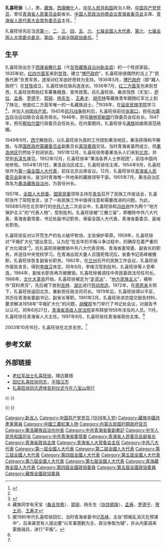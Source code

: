 {{Infobox officeholder
| 图像        = 
| 图像说明    = 
| 职务1       = 第5届[[青海省人民代表大会常务委员会|青海省人民代表大会常务委员会]]主任
| 就任日期1   = 1981年11月
| 卸任日期1   = 1983年4月
| 前任1       = [[冀春光|冀春光]]
| 继任1       = [[宋林_(1917年)|宋林]]
| 职务2       = 第4届[[中国人民政治协商会议青海省委员会|中国人民政治协商会议青海省委员会]]主席
| 就任日期2   = 1979年9月
| 卸任日期2   = 1981年11月
| 前任2       = [[谭启龙|谭启龙]]
| 继任2       = [[赵海峰|赵海峰]]
| 姓名        = 扎喜旺徐
| 原名        = 
| 出生日期    = {{birth date|1913|07|28}}
| 出生地点    = {{ROC}}[[西康省|西康省]][[瞻化县|瞻化县]]
| 逝世日期    = {{death date and age|2003|10|16|1913|07|28}}
| 逝世地点    = {{PRC}}[[北京市|北京市]]
| 政党        = {{CPC}}
| 国籍        = {{PRC}}
| 父母        = 
| 配偶        = 周淑范<!--{{marriage|姓名|}} -->
| 子女        = 
| 亲属        = 
| 信仰        = 
| 母校        = [[中央民族大学|延安民族学院]]
| 别名        = 
| 军衔        = 
| 效忠        = {{PRC}}
| 服务        = {{PLA}}
| 服役期间    = 1935年–1949年
| 阶级        = 
| 队          = [[中国工农红军第四方面军|中国工农红军第四方面军]]<br>[[中国工农红军第二方面军|中国工农红军第二方面军]]
| 战争        = 
| 获奖        = 
| 网站        = 
| 签名        = 
| 脚注        = 
}}
'''扎喜旺徐'''（{{bo|z=བཀྲ་ཤིས་དབང་ཕྱུག་|w=bkra shis dbang phyug}}，{{bd|1913年|7月28日|2003年|10月16日|catIdx=Zhaxi}}），男，[[藏族|藏族]]，[[西康省|西康]][[瞻化县|瞻化]]人，[[中华人民共和国|中华人民共和国]]政治人物，[[中国共产党|中国共产党]][[党员|党员]]，曾任[[青海省人民委员会|青海省人民委员会]]副省长、[[中国人民政治协商会议青海省委员会|中国人民政治协商会议青海省委员会]]主席、[[青海省人民代表大会常务委员会|青海省人民代表大会常务委员会]]主任。<ref name="duck">{{cite news |title=扎喜旺徐同志逝世(图) |url=http://news.sina.com.cn/o/2003-11-13/07181108102s.shtml |accessdate=2022-02-19 |work=新浪 |date=2003-11-13 |archive-date=2004-09-18 |archive-url=https://web.archive.org/web/20040918173602/http://news.sina.com.cn/o/2003-11-13/07181108102s.shtml }}</ref>

扎喜旺徐先后当选[[第一届全国人民代表大会代表名单|第一]]、[[第二届全国人民代表大会代表名单|二]]、[[第三届全国人民代表大会代表名单|三]]、[[第四届全国人民代表大会代表名单|四]]、[[第五届全国人民代表大会代表名单|五]]、[[第六届全国人民代表大会代表名单|六]]、[[第七届全国人民代表大会代表名单|七届全国人大代表]]，[[第六届全国人民代表大会常务委员会|第六]]、[[第七届全国人民代表大会常务委员会|七届全国人大常委会委员]]，[[中国人民政治协商会议第四届全国委员会委员名单|第四]]、[[中国人民政治协商会议第五届全国委员会委员名单|五届全国政协委员]]。<ref name="duck"/>

== 生平 ==
扎喜旺徐出生于[[西康省|西康省]][[瞻化县|瞻化县]]（今[[甘孜藏族自治州|甘孜藏族自治州]][[新龙县|新龙县]]）的一个牧民家庭。1935年初，[[中国工农红军第四方面军|红四方面军]]来到[[甘孜藏族自治州|甘孜]]，建立“[[博巴政府|博巴政府]]”，扎喜旺徐很偶然的当上了"民族代表"负责军务，逐渐对红军由好奇转为支持。1936年5月，[[博巴政府|博巴政府]]（即“藏人政府”）在[[甘孜|甘孜]]成立，扎喜旺徐任骑兵连连长。1936年7月，[[红二方面军|红二方面军]]也来到甘孜，扎喜旺徐帮助红军筹集粮食、宣传政策。后扎喜旺徐、桑吉悦西（天宝）、[[萨拉|萨拉]]、[[孟泰|孟泰]]、[[罗德干|罗德干]]、[[郭锐|郭锐]]、[[杨东生|杨东生]] 、[[王寿才|王寿才]]、[[胡宗林|胡宗林]]等藏族青年跟随红军北上到了陕北，他是红二方面军唯一的一名藏族战士。<ref>{{cite news |author1=李华 |title=“民族代表”扎喜旺徐从军记 |url=http://www.mzb.com.cn/html/report/200430301-1.htm |accessdate=2022-02-19 |work=中国民族宗教网 |date=2020-04-05 |archive-date=2022-02-19 |archive-url=https://web.archive.org/web/20220219070922/http://www.mzb.com.cn/html/report/200430301-1.htm }}</ref>1938年，在[[中央民族大学|延安民族学院]]学习<ref>藏族同学有天宝（[[桑吉悦希|桑吉悦希]]）、[[郭锐|郭锐]]、杨东生（[[协饶顿珠|协饶顿珠]]）、[[孟泰|孟泰]]、[[罗德干|罗德干]]、[[贺土司|贺土司]]、[[王寿才|王寿才]]</ref>，并加入[[中国共产党|中国共产党]]。1945年[[中国抗日战争|抗日战争]]胜利后，扎喜旺徐前往[[张家口市|张家口]]，担任[[内蒙古自治区|内蒙古]]自治运动联合会盐务局长。1946年，担任[[锡林郭勒盟|锡林郭勒盟]]行政委员会任处长。1947年，担任[[察哈尔盟|察哈尔盟]]行政委员会任处长。在内蒙期间，扎喜旺徐与[[满族|满族]]姑娘周淑范结婚。

1949年9月，[[西宁市|西宁]]解放后，以扎喜旺徐为首的工作团到果洛地区，果洛获得和平解放。与原[[国民政府|国民政府]][[蒙藏委员会|蒙藏委员会]]副委员长[[喜饶嘉措|喜饶嘉措]]交往。当时青海省虽然成立，但[[果洛藏族自治州|果洛地区]]仍然处于封闭状态。1951年12月，扎喜旺徐带着果洛头人们来到[[北京市|北京]]，并受到[[毛泽东|毛泽东]]接见。1952年12月，扎喜旺徐率"果洛各界人士参观团"，前往中国内地参观。1954年1月1日，果洛自治区成立，扎喜旺徐任主席。1954年9月，扎喜旺徐作为[[第一届全国人民代表大会代表名单|第一届全国人大代表]]，前往北京出席会议。12月，扎喜旺徐任[[青海省人民委员会|青海省人民委员会]]副省长。是当时青海惟一外地来的藏族领导干部。1955年7月，果洛自治区改名为[[果洛藏族自治州|果洛藏族自治州]]，为首任州长。

1957年，[[全国人民代表大会民族委员会|全国人大民委]]、[[中华人民共和国国家民族事务委员会|国家民委]]领导主持在[[青岛市|青岛]]召开了民族工作座谈会，扎喜旺徐作了简短发言，谈了一些民族工作中值得注意和需要改进的问题。为此，1958年5月在北京举行的[[中国共产党第八次全国代表大会|中共八大]]二次会议中，扎喜旺徐和[[冯白驹|冯白驹]]作为两个"地方保护主义"的"代表人物"，受到批判。扎喜旺徐被“三撤三留”，即撤除中共八大代表、青海省委常委、书记处副书记职务，保留全国人大代表、青海省委委员、副省长职务。

扎喜旺徐反对以开荒生产的名义破坏牧场，主张保护草原。1959年，扎喜旺徐对“平叛扩大化”提出意见，认为在“在去年的平叛斗争过程中，的确存在着严重的扩大化错误”<ref>据1980年代扎喜旺徐回忆，当时青海省委书记[[高峰_(青海官員)|高峰]]，主张“把叛乱消灭在预谋中”，后来甚至有人提出要“以军事围剿为主、政治争取为辅”，并从内蒙调来蒙族骑兵，进行“平叛”。</ref>。后扎喜旺徐被撤销中共八大代表资格、青海省委常委、副省长的职务，并送往中央党校学习。在青海出现大量人员饿死情况后，省委书记高峰被撤职，扎喜旺徐恢复副省长职务。1962年，在[[兰州市|兰州]]召开的民族工作会议，扎喜旺徐作报告发言，得到[[李维汉|李维汉]]肯定。同年8月，李维汉受到批判，扎喜旺徐等人受牵连。1964年，副省长职务再次被撤销，扎喜旺徐被调往中央民委政法司任司长。1966年，[[文化大革命|文化大革命]]开始，扎喜旺徐被定为“[[走资派|走资派]]”、“[[地方民族主义|地方民族主义]]”，被称作“双料黑货”，先后被下放到[[吉林省|吉林]]、[[湖北省|湖北]]进行[[劳动改造|劳动改造]]。1972年，在[[周恩来|周恩来]]关照下，扎喜旺徐返回北京，重新担任政法司司长。1979年后，扎喜旺徐得以平反，并历任青海省委副书记、副省长等职。1981年2月，扎喜旺徐进京提交报告材料，要求解决1958年“平叛扩大化”的问题，[[胡耀邦|胡耀邦]]专门举行了书记处会议，对报告予以认可。同年6月27日，[[青海省高级人民法院|青海省高级人民法院]]宣布释放1958年涉及的人员。11月，扎喜旺徐任青海省人大主任。1997年8月，扎喜旺徐任青海省政协主席。<ref name="duck"/>

2003年10月16日，扎喜旺徐在北京去世。<ref name="duck"/>

== 参考文献 ==
{{reflist}}

== 外部链接 ==
* [http://blog.china.com.cn/sp1/jbjc/134216110484.shtml 老红军战士扎喜旺徐]{{dead link|date=2018年3月 |bot=InternetArchiveBot |fix-attempted=yes }}，降边嘉措
* [https://web.archive.org/web/20071104160754/http://gangjanba.middle-way.net/article/2007/0206/article_60.html 回忆扎喜旺徐同志]，[[平措汪杰|平措汪杰]]
* [http://www.tibetinfor.com/news/2003-11-7/N012003117142616.htm 扎喜旺徐同志遗体告别仪式今在八宝山举行]{{Dead link|date=2018年8月 |bot=InternetArchiveBot |fix-attempted=yes }}

{{-}}
{{start box}}
{{s-par|prc-lcppcc}}
{{s-before|[[谭启龙|谭启龙]]}}
{{s-title|[[中国人民政治协商会议青海省委员会|中国人民政治协商会议青海省委员会]]主席|1979年9月－1981年11月}}
{{s-after|[[赵海峰|赵海峰]]}}
{{s-par|prc-lpc}}
{{s-before|[[冀春光|冀春光]]}}
{{s-title|[[青海省人民代表大会常务委员会|青海省人民代表大会常务委员会]]主任|1981年11月－1983年4月}}
{{s-after|[[宋林_(1917年)|宋林]]}}
{{end box}}

{{-}}
{{中华人民共和国青海省正职领导人|nocat}}
{{藏族高级干部}}

{{Authority control}}
{{DEFAULTSORT:Zha扎喜旺徐}}
[[Category:新龙人|Category:新龙人]]
[[Category:中国共产党党员_(1938年入党)|Category:中国共产党党员 (1938年入党)]]
[[Category:藏族中國共產黨黨員|Category:藏族中國共產黨黨員]]
[[Category:中國工農紅軍人物|Category:中國工農紅軍人物]]
[[Category:内蒙古民国时期政府官员|Category:内蒙古民国时期政府官员]]
[[Category:果洛藏族自治州州長|Category:果洛藏族自治州州長]]
[[Category:中共青海省委副書記|Category:中共青海省委副書記]]
[[Category:中华人民共和国司长|Category:中华人民共和国司长]]
[[Category:中共青海省委常委|Category:中共青海省委常委]]
[[Category:青海省人民委员会副省长|Category:青海省人民委员会副省长]]
[[Category:青海省政協主席|Category:青海省政協主席]]
[[Category:青海省人大常委会主任|Category:青海省人大常委会主任]]
[[Category:中共八大代表|Category:中共八大代表]]
[[Category:第一屆全國人大代表|Category:第一屆全國人大代表]]
[[Category:第二屆全國人大代表|Category:第二屆全國人大代表]]
[[Category:第三屆全國人大代表|Category:第三屆全國人大代表]]
[[Category:第四屆全國人大代表|Category:第四屆全國人大代表]]
[[Category:第五屆全國人大代表|Category:第五屆全國人大代表]]
[[Category:第六屆全國人大代表|Category:第六屆全國人大代表]]
[[Category:第七屆全國人大代表|Category:第七屆全國人大代表]]
[[Category:青海藏族全国人大代表|Category:青海藏族全国人大代表]]
[[Category:第四屆全國政協委員|Category:第四屆全國政協委員]]
[[Category:第五屆全國政協委員|Category:第五屆全國政協委員]]
[[Category:藏族全國政協委員|Category:藏族全國政協委員]]